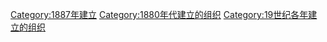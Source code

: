 {{Commons category|Organizations established in 1887}}
{{Cat topic in year|topic=建立的组织|year=1887}}

[[Category:1887年建立|Category:1887年建立]]
[[Category:1880年代建立的组织|Category:1880年代建立的组织]]
[[Category:19世纪各年建立的组织|Category:19世纪各年建立的组织]]